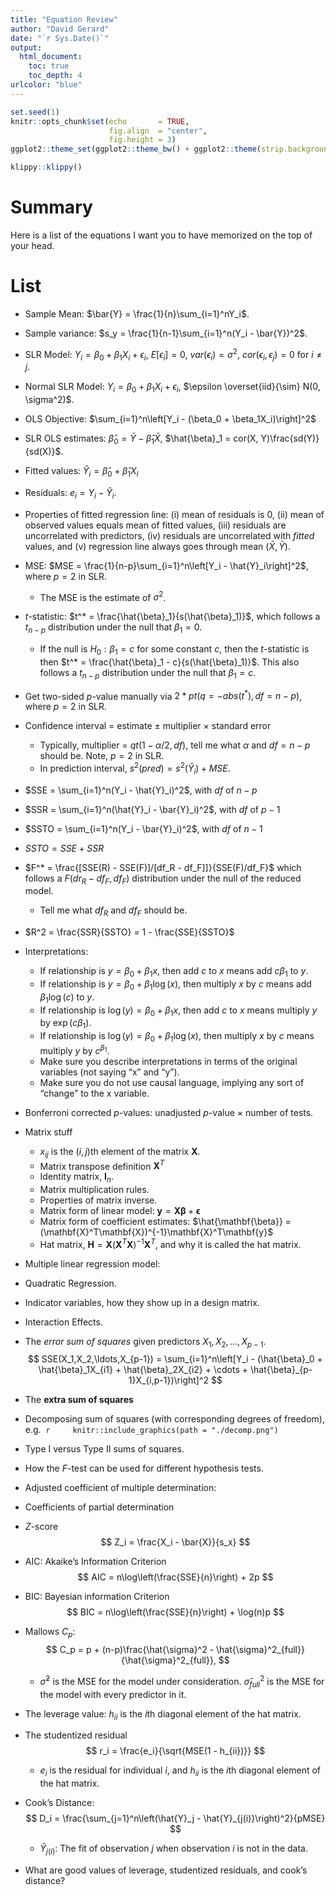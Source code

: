 ```yaml
---
title: "Equation Review"
author: "David Gerard"
date: "`r Sys.Date()`"
output:  
  html_document:
    toc: true
    toc_depth: 4
urlcolor: "blue"
---
```


```r
set.seed(1)
knitr::opts_chunk$set(echo       = TRUE, 
                      fig.align  = "center",
                      fig.height = 3)
ggplot2::theme_set(ggplot2::theme_bw() + ggplot2::theme(strip.background = ggplot2::element_rect(fill = "white")))
```

```r
klippy::klippy()
```

# Summary

Here is a list of the equations I want you to have memorized on the top of your head.

# List

- Sample Mean: $\bar{Y} = \frac{1}{n}\sum_{i=1}^nY_i$.

- Sample variance: $s_y = \frac{1}{n-1}\sum_{i=1}^n(Y_i - \bar{Y})^2$.

- SLR Model: $Y_i = \beta_0 + \beta_1 X_i + \epsilon_i$, $E[\epsilon_i] = 0$, $var(\epsilon_i) = \sigma^2$, $cor(\epsilon_i, \epsilon_j) = 0$ for $i\neq j$.

- Normal SLR Model: $Y_i = \beta_0 + \beta_1 X_i + \epsilon_i$, $\epsilon \overset{iid}{\sim} N(0, \sigma^2)$.

- OLS Objective: $\sum_{i=1}^n\left[Y_i - (\beta_0 + \beta_1X_i)\right]^2$

- SLR OLS estimates: $\hat{\beta}_0 = \bar{Y} - \hat{\beta}_1\bar{X}$, $\hat{\beta}_1 = cor(X, Y)\frac{sd(Y)}{sd(X)}$.

- Fitted values: $\hat{Y}_i = \hat{\beta}_0 + \hat{\beta}_1 X_i$

- Residuals: $e_i = Y_i - \hat{Y}_i$.

- Properties of fitted regression line: (i) mean of residuals is 0, (ii) mean of observed values equals mean of fitted values, (iii) residuals are uncorrelated with predictors, (iv) residuals are uncorrelated with *fitted* values, and (v) regression line always goes through mean $(\bar{X}, \bar{Y})$.

- MSE: $MSE = \frac{1}{n-p}\sum_{i=1}^n\left[Y_i - \hat{Y}_i\right]^2$, where $p=2$ in SLR.
    - The MSE is the estimate of $\sigma^2$.
    
- $t$-statistic: $t^* = \frac{\hat{\beta}_1}{s(\hat{\beta}_1)}$, which follows a $t_{n-p}$ distribution under the null that $\beta_1 = 0$.

    - If the null is $H_0: \beta_1 = c$ for some constant $c$, then the $t$-statistic is then $t^* = \frac{\hat{\beta}_1 - c}{s(\hat{\beta}_1)}$. This also follows a $t_{n-p}$ distribution under the null that $\beta_1 = c$.

- Get two-sided $p$-value manually via $2 * pt(q = -abs(t^*), df = n - p)$, where $p=2$ in SLR.

- Confidence interval = estimate $\pm$ multiplier $\times$ standard error
    - Typically, multiplier = $qt(1 - \alpha/2, df)$, tell me what $\alpha$ and $df = n-p$ should be. Note, $p=2$ in SLR.
    - In prediction interval, $s^2(pred) = s^2(\hat{Y}_i) + MSE$.
    
- $SSE = \sum_{i=1}^n(Y_i - \hat{Y}_i)^2$, with $df$ of $n - p$

- $SSR = \sum_{i=1}^n(\hat{Y}_i - \bar{Y}_i)^2$, with $df$ of $p - 1$ 

- $SSTO = \sum_{i=1}^n(Y_i - \bar{Y}_i)^2$, with $df$ of $n-1$

- $SSTO = SSE + SSR$

- $F^* = \frac{[SSE(R) - SSE(F)]/[df_R - df_F]]}{SSE(F)/df_F}$ which follows a $F(dr_R - df_F, df_F)$ distribution under the null of the reduced model.
    - Tell me what $df_R$ and $df_F$ should be.

- $R^2 = \frac{SSR}{SSTO} = 1 - \frac{SSE}{SSTO}$

- Interpretations:
    - If relationship is $y = \beta_0 + \beta_1x$, then add $c$ to $x$ means add $c\beta_1$ to $y$.
    - If relationship is $y = \beta_0 + \beta_1 \log(x)$, then multiply $x$ by $c$ means add $\beta_1\log(c)$ to $y$.
    - If relationship is $\log(y) = \beta_0 + \beta_1 x$, then add $c$ to $x$ means multiply $y$ by $\exp(c\beta_1)$.
    - If relationship is $\log(y) = \beta_0 + \beta_1 \log(x)$, then multiply $x$ by $c$ means multiply $y$ by $c^{\beta_1}$.
    - Make sure you describe interpretations in terms of the original variables (not saying "x" and "y").
    - Make sure you do not use causal language, implying any sort of "change" to the x variable.
    
- Bonferroni corrected $p$-values: unadjusted $p$-value $\times$ number of tests.

- Matrix stuff
    - $x_{ij}$ is the $(i, j)$th element of the matrix $\mathbf{X}$.
    - Matrix transpose definition $\mathbf{X}^T$
    - Identity matrix, $\mathbf{I}_n$.
    - Matrix multiplication rules.
    - Properties of matrix inverse.
    - Matrix form of linear model: $\mathbf{y} = \mathbf{X}\mathbf{\beta} + \mathbf{\epsilon}$
    - Matrix form of coefficient estimates: $\hat{\mathbf{\beta}} = (\mathbf{X}^T\mathbf{X})^{-1}\mathbf{X}^T\mathbf{y}$
    - Hat matrix, $\mathbf{H} = \mathbf{X}(\mathbf{X}^T\mathbf{X})^{-1}\mathbf{X}^T$, and why it is called the hat matrix.

- Multiple linear regression model: 
    \begin{align}
    Y_i &= \beta_0 + \beta_1X_{i1} + \beta_2X_{i2} + \cdots + \beta_{p-1}X_{i,p-1} + \epsilon_i\\
    E[\epsilon_i] &= 0\\
    var(\epsilon_i) &= \sigma^2\\
    cov(\epsilon_i, \epsilon_j) &= 0 \text{ for all } i \neq j
    \end{align}
    
- Quadratic Regression.

- Indicator variables, how they show up in a design matrix.

- Interaction Effects.

- The *error sum of squares* given predictors $X_1, X_2, \ldots, X_{p-1}$.
    $$
    SSE(X_1,X_2,\ldots,X_{p-1}) = \sum_{i=1}^n\left[Y_i - (\hat{\beta}_0 + \hat{\beta}_1X_{i1} + \hat{\beta}_2X_{i2} + \cdots + \hat{\beta}_{p-1}X_{i,p-1})\right]^2
    $$

- The **extra sum of squares**
    \begin{align}
    SSR(X_1|X_2) &= SSE(X_2) - SSE(X_1, X_2) = SSR(X_1, X_2) - SSR(X_2)\\
    SSR(X_2|X_1) &= SSE(X_1) - SSE(X_1, X_2) = SSR(X_1, X_2) - SSR(X_1)\\
    SSR(X_1, X_2|X_3) &= SSE(X_3) - SSE(X_1, X_2, X_3) = SSR(X_1, X_2, X_3) - SSR(X_3)\\
    \text{ etc...}
    \end{align}
 
- Decomposing sum of squares (with corresponding degrees of freedom), e.g. 
    ```r
    knitr::include_graphics(path = "./decomp.png")
    ```
    
- Type I versus Type II sums of squares.

- How the $F$-test can be used for different hypothesis tests.

- Adjusted coefficient of multiple determination:
    \begin{align}
    R^2_a = 1 - \left(\frac{n-1}{n-p}\right)\frac{SSE}{SSTO}.
    \end{align}
    
- Coefficients of partial determination
    \begin{align}
    R^2_{Y1|23} &= \frac{SSR(X_1|X_2, X_3)}{SSE(X_2, X_3)}\\
    R^2_{Y2|13} &= \frac{SSR(X_2|X_1, X_3)}{SSE(X_1, X_3)}\\
    R^2_{Y3|12} &= \frac{SSR(X_3|X_1, X_2)}{SSE(X_1, X_2)}\\
    R^2_{Y4|123} &= \frac{SSR(X_4|X_1, X_2, X_3)}{SSE(X_1, X_2, X_3)}\\
    &\text{etc...}
    \end{align}
    
- $Z$-score
    $$
    Z_i = \frac{X_i - \bar{X}}{s_x}
    $$
    
- AIC: Akaike's Information Criterion
    $$
    AIC = n\log\left(\frac{SSE}{n}\right) + 2p
    $$
    
- BIC: Bayesian information Criterion 
    $$
    BIC = n\log\left(\frac{SSE}{n}\right) + \log(n)p
    $$
    
- Mallows $C_p$:
    $$
    C_p = p + (n-p)\frac{\hat{\sigma}^2 - \hat{\sigma}^2_{full}}{\hat{\sigma}^2_{full}},
    $$
    - $\hat{\sigma}^2$ is the MSE for the model under consideration. $\hat{\sigma}^2_{full}$ is the MSE for the model with every predictor in it.

- The leverage value: $h_{ii}$ is the $i$th diagonal element of the hat matrix.

- The studentized residual
    $$
    r_i = \frac{e_i}{\sqrt{MSE(1 - h_{ii})}}
    $$
    - $e_i$ is the residual for individual $i$, and $h_{ii}$ is the $i$th diagonal element of the hat matrix.
    
- Cook's Distance: 
    $$
    D_i = \frac{\sum_{j=1}^n\left(\hat{Y}_j - \hat{Y}_{j(i)}\right)^2}{pMSE}
    $$
    - $\hat{Y}_{j(i)}$: The fit of observation $j$ when observation $i$ is not in the data.
    
- What are good values of leverage, studentized residuals, and cook's distance?
